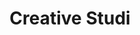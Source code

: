 ---
title: "Creative Studi"
description: "We believe that the surest measure of success is when our partners with us more than half It's more than just the visuals. We're here to support your growth."
bg_video: "https://crowdytheme.com/assets/wp-content/uploads/2024/06/production_id_4779866-1080p-1.mp4"
address: "1772 Street Charleston, <br> New York"
action_btn:
  enable: true
  label: "/assets/imgs/logo/logo-tm-light.png"
  link: "/contact"
---